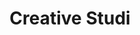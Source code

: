 ---
title: "Creative Studi"
description: "We believe that the surest measure of success is when our partners with us more than half It's more than just the visuals. We're here to support your growth."
bg_video: "https://crowdytheme.com/assets/wp-content/uploads/2024/06/production_id_4779866-1080p-1.mp4"
address: "1772 Street Charleston, <br> New York"
action_btn:
  enable: true
  label: "/assets/imgs/logo/logo-tm-light.png"
  link: "/contact"
---